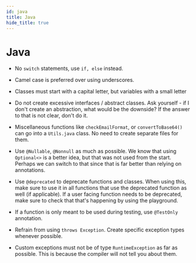 ```yaml
---
id: java
title: Java
hide_title: true
---
```


# Java

- No `switch` statements, use `if, else` instead.

- Camel case is preferred over using underscores.

- Classes must start with a capital letter, but variables with a small letter

- Do not create excessive interfaces / abstract classes. Ask yourself - if I don't create an abstraction, what would be the downside? If the answer to that is not clear, don't do it.

- Miscellaneous functions like `checkEmailFormat`, or `convertToBase64()` can go into a `Utils.java` class. No need to create separate files for them.

- Use `@Nullable`, `@Nonnull` as much as possible. We know that using `Optional<>` is a better idea, but that was not used from the start. Perhaps we can switch to that since that is far better than relying on annotations.

- Use `@deprecated` to deprecate functions and classes. When using this, make sure to use it in all functions that use the deprecated function as well (if applicable). If a user facing function needs to be deprecated, make sure to check that that's happening by using the playground.

- If a function is only meant to be used during testing, use `@TestOnly` annotation.

- Refrain from using `throws Exception`. Create specific exception types whenever possible.

- Custom exceptions must not be of type `RuntimeException` as far as possible. This is because the compiler will not tell you about them.
